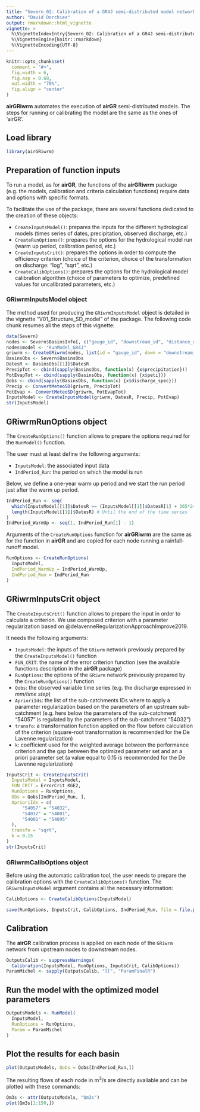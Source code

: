 ```yaml
---
title: "Severn_02: Calibration of a GR4J semi-distributed model network"
author: "David Dorchies"
output: rmarkdown::html_vignette
vignette: >
  %\VignetteIndexEntry{Severn_02: Calibration of a GR4J semi-distributed model network}
  %\VignetteEngine{knitr::rmarkdown}
  %\VignetteEncoding{UTF-8}
---
```


```r
knitr::opts_chunk$set(
  comment = "#>",
  fig.width = 6,
  fig.asp = 0.68,
  out.width = "70%",
  fig.align = "center"
)
```

**airGRiwrm** automates the execution of **airGR** semi-distributed models. The steps for running or calibrating the model are the same as the ones of 'airGR'.

## Load library

```r
library(airGRiwrm)
```

## Preparation of function inputs

To run a model, as for **airGR**, the functions of the  **airGRiwrm** package (e.g. the models, calibration and criteria calculation functions) require data and options with specific formats.

To facilitate the use of the package, there are several functions dedicated to the creation of these objects:

  * `CreateInputsModel()`: prepares the inputs for the different hydrological models (times series of dates, precipitation, observed discharge, etc.)
  * `CreateRunOptions()`: prepares the options for the hydrological model run (warm up period, calibration period, etc.)
  * `CreateInputsCrit()`: prepares the options in order to compute the efficiency criterion (choice of the criterion, choice of the transformation on discharge: "log", "sqrt", etc.)
  * `CreateCalibOptions()`: prepares the options for the hydrological model calibration algorithm (choice of parameters to optimize, predefined values for uncalibrated parameters, etc.)

### GRiwrmInputsModel object

The method used for producing the `GRiwrmInputsModel` object is detailed in the vignette "V01_Structure_SD_model" of the package. The following code chunk resumes all the steps of this vignette:

```r
data(Severn)
nodes <- Severn$BasinsInfo[, c("gauge_id", "downstream_id", "distance_downstream", "area")]
nodes$model <- "RunModel_GR4J"
griwrm <- CreateGRiwrm(nodes, list(id = "gauge_id", down = "downstream_id", length = "distance_downstream"))
BasinsObs <- Severn$BasinsObs
DatesR <- BasinsObs[[1]]$DatesR
PrecipTot <- cbind(sapply(BasinsObs, function(x) {x$precipitation}))
PotEvapTot <- cbind(sapply(BasinsObs, function(x) {x$peti}))
Qobs <- cbind(sapply(BasinsObs, function(x) {x$discharge_spec}))
Precip <- ConvertMeteoSD(griwrm, PrecipTot)
PotEvap <- ConvertMeteoSD(griwrm, PotEvapTot)
InputsModel <- CreateInputsModel(griwrm, DatesR, Precip, PotEvap)
str(InputsModel)
```

## GRiwrmRunOptions object

The `CreateRunOptions()` function allows to prepare the options required for the `RunModel()` function.

The user must at least define the following arguments:

* `InputsModel`: the associated input data
* `IndPeriod_Run`: the period on which the model is run

Below, we define a one-year warm up period and we start the run period just after the warm up period.

```r
IndPeriod_Run <- seq(
  which(InputsModel[[1]]$DatesR == (InputsModel[[1]]$DatesR[1] + 365*24*60*60)), # Set aside warm-up period
  length(InputsModel[[1]]$DatesR) # Until the end of the time series
)
IndPeriod_WarmUp <- seq(1, IndPeriod_Run[1] - 1)
```

Arguments of the `CreateRunOptions` function for **airGRiwrm** are the same as for the function in **airGR** and are copied for each node running a rainfall-runoff model.

```r
RunOptions <- CreateRunOptions(
  InputsModel,
  IndPeriod_WarmUp = IndPeriod_WarmUp,
  IndPeriod_Run = IndPeriod_Run
)
```

## GRiwrmInputsCrit object

The `CreateInputsCrit()` function allows to prepare the input in order to calculate a criterion.
We use composed criterion with a parameter regularization based on @delavenneRegularizationApproachImprove2019.

It needs the following arguments:

* `InputsModel`: the inputs of the `GRiwrm` network previously prepared by the `CreateInputsModel()` function
* `FUN_CRIT`: the name of the error criterion function (see the available functions description in the **airGR** package)
* `RunOptions`: the options of the `GRiwrm` network previously prepared by the `CreateRunOptions()` function
* `Qobs`: the observed variable time series (e.g. the discharge expressed in *mm/time step*)
* `AprioriIds`: the list of the sub-catchments IDs where to apply a parameter regularization based on the parameters of an upstream sub-catchment (e.g. here below the parameters of the sub-catchment "54057" is regulated by the parameters of the sub-catchment "54032")
* `transfo`: a transformation function applied on the flow before calculation of the criterion (square-root transformation is recommended for the De Lavenne regularization)
* `k`: coefficient used for the weighted average between the performance criterion and the gap between the optimized parameter set and an a priori parameter set (a value equal to 0.15 is recommended for the De Lavenne regularization)

```r
InputsCrit <- CreateInputsCrit(
  InputsModel = InputsModel,
  FUN_CRIT = ErrorCrit_KGE2,
  RunOptions = RunOptions,
  Obs = Qobs[IndPeriod_Run, ],
  AprioriIds = c(
      "54057" = "54032",
      "54032" = "54001",
      "54001" = "54095"
  ),
  transfo = "sqrt",
  k = 0.15
)
str(InputsCrit)
```


### GRiwrmCalibOptions object

Before using the automatic calibration tool, the user needs to prepare the calibration options with the `CreateCalibOptions()` function. The `GRiwrmInputsModel` argument contains all the necessary information:

```r
CalibOptions <- CreateCalibOptions(InputsModel)
```

```r
save(RunOptions, InputsCrit, CalibOptions, IndPeriod_Run, file = file.path(tempdir(), "V02.RData"))
```

## Calibration

The **airGR** calibration process is applied on each node of the `GRiwrm` network from upstream nodes to downstream nodes.

```r
OutputsCalib <- suppressWarnings(
  Calibration(InputsModel, RunOptions, InputsCrit, CalibOptions))
ParamMichel <- sapply(OutputsCalib, "[[", "ParamFinalR")
```

## Run the model with the optimized model parameters

```r
OutputsModels <- RunModel(
  InputsModel,
  RunOptions = RunOptions,
  Param = ParamMichel
)
```

## Plot the results for each basin

```r
plot(OutputsModels, Qobs = Qobs[IndPeriod_Run,])
```

The resulting flows of each node in m<sup>3</sup>/s are directly available and can be plotted with these commands:

```r
Qm3s <- attr(OutputsModels, "Qm3s")
plot(Qm3s[1:150,])
```
